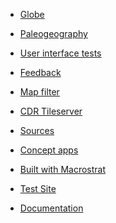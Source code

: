
<PageHeader title="Development pages"></PageHeader>
<PageBreadcrumbs></PageBreadcrumbs>

- [Globe](/dev/globe)
- [Paleogeography](/dev/paleo)
- [User interface tests](/dev/ui-tests)
- [Feedback](/dev/feedback)
- [Map filter](/dev/filtering)
- [CDR Tileserver](/dev/cdr-maps)
- [Sources](/dev/sources)

- [Concept apps](/dev/concepts)
- [Built with Macrostrat](/dev/apps)
- [Test Site](/dev/test-site/main-page)
- [Documentation](/dev/docs)
